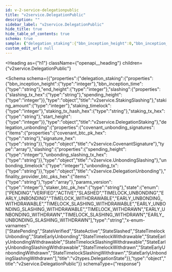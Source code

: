 ```yaml
---
id: v-2-service-delegationpublic
title: "v2service.DelegationPublic"
description: ""
sidebar_label: "v2service.DelegationPublic"
hide_title: true
hide_table_of_contents: true
schema: true
sample: {"delegation_staking":{"bbn_inception_height":0,"bbn_inception_time":"string","end_height":0,"slashing":{"slashing_tx_hex":"string","spending_height":0},"staking_amount":0,"staking_timelock":0,"staking_tx_hash_hex":"string","staking_tx_hex":"string","start_height":0},"delegation_unbonding":{"covenant_unbonding_signatures":[{"covenant_btc_pk_hex":"string","signature_hex":"string"}],"slashing":{"spending_height":0,"unbonding_slashing_tx_hex":"string"},"unbonding_timelock":0,"unbonding_tx":"string"},"finality_provider_btc_pks_hex":["string"],"params_version":0,"staker_btc_pk_hex":"string","state":"PENDING"}
custom_edit_url: null
---
```



<Heading
  as={"h1"}
  className={"openapi__heading"}
  children={"v2service.DelegationPublic"}
>
</Heading>





<Schema
  schema={{"properties":{"delegation_staking":{"properties":{"bbn_inception_height":{"type":"integer"},"bbn_inception_time":{"type":"string"},"end_height":{"type":"integer"},"slashing":{"properties":{"slashing_tx_hex":{"type":"string"},"spending_height":{"type":"integer"}},"type":"object","title":"v2service.StakingSlashing"},"staking_amount":{"type":"integer"},"staking_timelock":{"type":"integer"},"staking_tx_hash_hex":{"type":"string"},"staking_tx_hex":{"type":"string"},"start_height":{"type":"integer"}},"type":"object","title":"v2service.DelegationStaking"},"delegation_unbonding":{"properties":{"covenant_unbonding_signatures":{"items":{"properties":{"covenant_btc_pk_hex":{"type":"string"},"signature_hex":{"type":"string"}},"type":"object","title":"v2service.CovenantSignature"},"type":"array"},"slashing":{"properties":{"spending_height":{"type":"integer"},"unbonding_slashing_tx_hex":{"type":"string"}},"type":"object","title":"v2service.UnbondingSlashing"},"unbonding_timelock":{"type":"integer"},"unbonding_tx":{"type":"string"}},"type":"object","title":"v2service.DelegationUnbonding"},"finality_provider_btc_pks_hex":{"items":{"type":"string"},"type":"array"},"params_version":{"type":"integer"},"staker_btc_pk_hex":{"type":"string"},"state":{"enum":["PENDING","VERIFIED","ACTIVE","SLASHED","TIMELOCK_UNBONDING","EARLY_UNBONDING","TIMELOCK_WITHDRAWABLE","EARLY_UNBONDING_WITHDRAWABLE","TIMELOCK_SLASHING_WITHDRAWABLE","EARLY_UNBONDING_SLASHING_WITHDRAWABLE","TIMELOCK_WITHDRAWN","EARLY_UNBONDING_WITHDRAWN","TIMELOCK_SLASHING_WITHDRAWN","EARLY_UNBONDING_SLASHING_WITHDRAWN"],"type":"string","x-enum-varnames":["StatePending","StateVerified","StateActive","StateSlashed","StateTimelockUnbonding","StateEarlyUnbonding","StateTimelockWithdrawable","StateEarlyUnbondingWithdrawable","StateTimelockSlashingWithdrawable","StateEarlyUnbondingSlashingWithdrawable","StateTimelockWithdrawn","StateEarlyUnbondingWithdrawn","StateTimelockSlashingWithdrawn","StateEarlyUnbondingSlashingWithdrawn"],"title":"v2types.DelegationState"}},"type":"object","title":"v2service.DelegationPublic"}}
  schemaType={"response"}
>
  
</Schema>
            